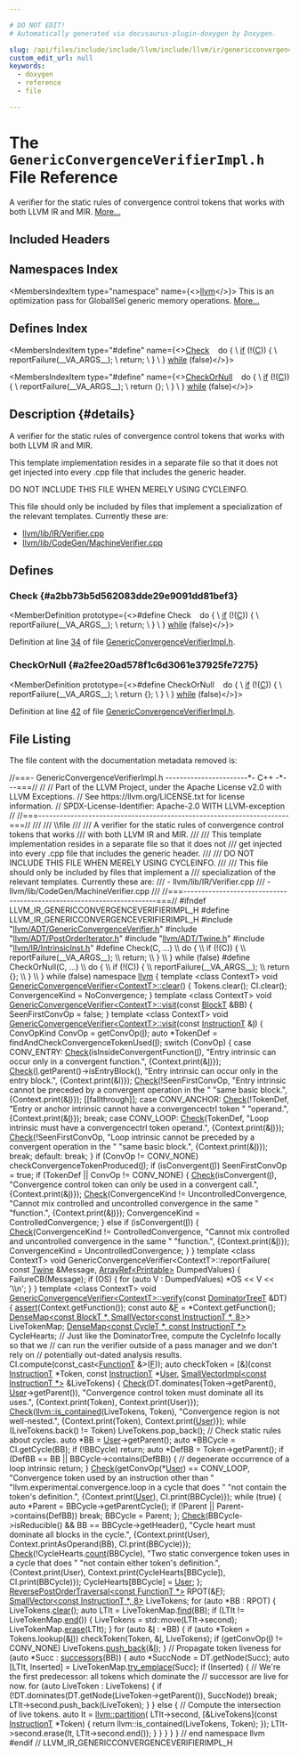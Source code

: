 ```yaml
---

# DO NOT EDIT!
# Automatically generated via docusaurus-plugin-doxygen by Doxygen.

slug: /api/files/include/include/llvm/include/llvm/ir/genericconvergenceverifierimpl-h
custom_edit_url: null
keywords:
  - doxygen
  - reference
  - file

---
```





# The `GenericConvergenceVerifierImpl.h` File Reference

<DoxygenPage pluginConfig={pluginConfig}>

A verifier for the static rules of convergence control tokens that works with both LLVM IR and MIR. <a href="#details">More...</a>

## Included Headers

<IncludesList>
<IncludesListItem
  filePath="llvm/ADT/GenericConvergenceVerifier.h"
  permalink="/docs/api/files/include/include/llvm/include/llvm/adt/genericconvergenceverifier-h"
  isLocal="true" />
<IncludesListItem
  filePath="llvm/ADT/PostOrderIterator.h"
  permalink="/docs/api/files/include/include/llvm/include/llvm/adt/postorderiterator-h"
  isLocal="true" />
<IncludesListItem
  filePath="llvm/ADT/Twine.h"
  permalink="/docs/api/files/include/include/llvm/include/llvm/adt/twine-h"
  isLocal="true" />
<IncludesListItem
  filePath="llvm/IR/IntrinsicInst.h"
  permalink="/docs/api/files/include/include/llvm/include/llvm/ir/intrinsicinst-h"
  isLocal="true" />
</IncludesList>

## Namespaces Index

<MembersIndex>

<MembersIndexItem
  type="namespace"
  name={<><a href="/docs/api/namespaces/llvm">llvm</a></>}>
This is an optimization pass for GlobalISel generic memory operations. <a href="/docs/api/namespaces/llvm/#details">More...</a>
</MembersIndexItem>

</MembersIndex>

## Defines Index

<MembersIndex>

<MembersIndexItem
  type="#define"
  name={<><a href="#a2bb73b5d562083dde29e9091dd81bef3">Check</a>&nbsp;&nbsp;&nbsp;  do &#123;                                                                         \\
    <a href="/docs/api/files/lib/lib/passes/passbuilderbindings-cpp/#acdfbcf188e2d4a80837e89de2ccdffab">if</a> (!(<a href="/docs/api/files/lib/lib/ir/builtingcs-cpp/#a1960c14773241d6a238d2db593abe552">C</a>)) &#123;                                                                \\
      reportFailure(&#95;&#95;VA&#95;ARGS&#95;&#95;);                                              \\
      return;                                                                  \\
    &#125;                                                                          \\
  &#125; <a href="/docs/api/files/lib/lib/target/lib/target/nvptx/nvvmreflect-cpp/#a503c0214540e80733c0a0c53c067e6ee">while</a> (false)</>}>
</MembersIndexItem>

<MembersIndexItem
  type="#define"
  name={<><a href="#a2fee20ad578f1c6d3061e37925fe7275">CheckOrNull</a>&nbsp;&nbsp;&nbsp;  do &#123;                                                                         \\
    <a href="/docs/api/files/lib/lib/passes/passbuilderbindings-cpp/#acdfbcf188e2d4a80837e89de2ccdffab">if</a> (!(<a href="/docs/api/files/lib/lib/ir/builtingcs-cpp/#a1960c14773241d6a238d2db593abe552">C</a>)) &#123;                                                                \\
      reportFailure(&#95;&#95;VA&#95;ARGS&#95;&#95;);                                              \\
      return &#123;&#125;;                                                               \\
    &#125;                                                                          \\
  &#125; <a href="/docs/api/files/lib/lib/target/lib/target/nvptx/nvvmreflect-cpp/#a503c0214540e80733c0a0c53c067e6ee">while</a> (false)</>}>
</MembersIndexItem>

</MembersIndex>

## Description {#details}

A verifier for the static rules of convergence control tokens that works with both LLVM IR and MIR.

This template implementation resides in a separate file so that it does not get injected into every .cpp file that includes the generic header.

DO NOT INCLUDE THIS FILE WHEN MERELY USING CYCLEINFO.

This file should only be included by files that implement a specialization of the relevant templates. Currently these are:
<ul>
<li><a href="/docs/api/files/lib/lib/ir/verifier-cpp">llvm/lib/IR/Verifier.cpp</a></li>
<li><a href="/docs/api/files/lib/lib/codegen/machineverifier-cpp">llvm/lib/CodeGen/MachineVerifier.cpp</a></li>
</ul>

<SectionDefinition>

## Defines

### Check {#a2bb73b5d562083dde29e9091dd81bef3}

<MemberDefinition
  prototype={<>#define Check&nbsp;&nbsp;&nbsp;  do &#123;                                                                         \\
    <a href="/docs/api/files/lib/lib/passes/passbuilderbindings-cpp/#acdfbcf188e2d4a80837e89de2ccdffab">if</a> (!(<a href="/docs/api/files/lib/lib/ir/builtingcs-cpp/#a1960c14773241d6a238d2db593abe552">C</a>)) &#123;                                                                \\
      reportFailure(&#95;&#95;VA&#95;ARGS&#95;&#95;);                                              \\
      return;                                                                  \\
    &#125;                                                                          \\
  &#125; <a href="/docs/api/files/lib/lib/target/lib/target/nvptx/nvvmreflect-cpp/#a503c0214540e80733c0a0c53c067e6ee">while</a> (false)</>}>

Definition at line <a href="#l00034">34</a> of file <a href="/docs/api/files/include/include/llvm/include/llvm/ir/genericconvergenceverifierimpl-h">GenericConvergenceVerifierImpl.h</a>.
</MemberDefinition>

### CheckOrNull {#a2fee20ad578f1c6d3061e37925fe7275}

<MemberDefinition
  prototype={<>#define CheckOrNull&nbsp;&nbsp;&nbsp;  do &#123;                                                                         \\
    <a href="/docs/api/files/lib/lib/passes/passbuilderbindings-cpp/#acdfbcf188e2d4a80837e89de2ccdffab">if</a> (!(<a href="/docs/api/files/lib/lib/ir/builtingcs-cpp/#a1960c14773241d6a238d2db593abe552">C</a>)) &#123;                                                                \\
      reportFailure(&#95;&#95;VA&#95;ARGS&#95;&#95;);                                              \\
      return &#123;&#125;;                                                               \\
    &#125;                                                                          \\
  &#125; <a href="/docs/api/files/lib/lib/target/lib/target/nvptx/nvvmreflect-cpp/#a503c0214540e80733c0a0c53c067e6ee">while</a> (false)</>}>

Definition at line <a href="#l00042">42</a> of file <a href="/docs/api/files/include/include/llvm/include/llvm/ir/genericconvergenceverifierimpl-h">GenericConvergenceVerifierImpl.h</a>.
</MemberDefinition>

</SectionDefinition>

## File Listing

The file content with the documentation metadata removed is:

<ProgramListing>

<Link id="l00001" /><CodeLine lineNumber="1"><span class="doxyHighlightComment">//===- GenericConvergenceVerifierImpl.h -----------------------&#42;- C++ -&#42;---===//</span></CodeLine>
<Link id="l00002" /><CodeLine lineNumber="2"><span class="doxyHighlightComment">//</span></CodeLine>
<Link id="l00003" /><CodeLine lineNumber="3"><span class="doxyHighlightComment">// Part of the LLVM Project, under the Apache License v2.0 with LLVM Exceptions.</span></CodeLine>
<Link id="l00004" /><CodeLine lineNumber="4"><span class="doxyHighlightComment">// See https://llvm.org/LICENSE.txt for license information.</span></CodeLine>
<Link id="l00005" /><CodeLine lineNumber="5"><span class="doxyHighlightComment">// SPDX-License-Identifier: Apache-2.0 WITH LLVM-exception</span></CodeLine>
<Link id="l00006" /><CodeLine lineNumber="6"><span class="doxyHighlightComment">//</span></CodeLine>
<Link id="l00007" /><CodeLine lineNumber="7"><span class="doxyHighlightComment">//===----------------------------------------------------------------------===//</span></CodeLine>
<Link id="l00008" /><CodeLine lineNumber="8"><span class="doxyHighlightComment">///</span></CodeLine>
<Link id="l00009" /><CodeLine lineNumber="9"><span class="doxyHighlightComment">/// \\file</span></CodeLine>
<Link id="l00010" /><CodeLine lineNumber="10"><span class="doxyHighlightComment">///</span></CodeLine>
<Link id="l00011" /><CodeLine lineNumber="11"><span class="doxyHighlightComment">/// A verifier for the static rules of convergence control tokens that works</span></CodeLine>
<Link id="l00012" /><CodeLine lineNumber="12"><span class="doxyHighlightComment">/// with both LLVM IR and MIR.</span></CodeLine>
<Link id="l00013" /><CodeLine lineNumber="13"><span class="doxyHighlightComment">///</span></CodeLine>
<Link id="l00014" /><CodeLine lineNumber="14"><span class="doxyHighlightComment">/// This template implementation resides in a separate file so that it does not</span></CodeLine>
<Link id="l00015" /><CodeLine lineNumber="15"><span class="doxyHighlightComment">/// get injected into every .cpp file that includes the generic header.</span></CodeLine>
<Link id="l00016" /><CodeLine lineNumber="16"><span class="doxyHighlightComment">///</span></CodeLine>
<Link id="l00017" /><CodeLine lineNumber="17"><span class="doxyHighlightComment">/// DO NOT INCLUDE THIS FILE WHEN MERELY USING CYCLEINFO.</span></CodeLine>
<Link id="l00018" /><CodeLine lineNumber="18"><span class="doxyHighlightComment">///</span></CodeLine>
<Link id="l00019" /><CodeLine lineNumber="19"><span class="doxyHighlightComment">/// This file should only be included by files that implement a</span></CodeLine>
<Link id="l00020" /><CodeLine lineNumber="20"><span class="doxyHighlightComment">/// specialization of the relevant templates. Currently these are:</span></CodeLine>
<Link id="l00021" /><CodeLine lineNumber="21"><span class="doxyHighlightComment">/// - llvm/lib/IR/Verifier.cpp</span></CodeLine>
<Link id="l00022" /><CodeLine lineNumber="22"><span class="doxyHighlightComment">/// - llvm/lib/CodeGen/MachineVerifier.cpp</span></CodeLine>
<Link id="l00023" /><CodeLine lineNumber="23"><span class="doxyHighlightComment">///</span></CodeLine>
<Link id="l00024" /><CodeLine lineNumber="24"><span class="doxyHighlightComment">//===----------------------------------------------------------------------===//</span></CodeLine>
<Link id="l00025" /><CodeLine lineNumber="25"></CodeLine>
<Link id="l00026" /><CodeLine lineNumber="26"><span class="doxyHighlightPreprocessor">#ifndef LLVM&#95;IR&#95;GENERICCONVERGENCEVERIFIERIMPL&#95;H</span></CodeLine>
<Link id="l00027" /><CodeLine lineNumber="27"><span class="doxyHighlightPreprocessor">#define LLVM&#95;IR&#95;GENERICCONVERGENCEVERIFIERIMPL&#95;H</span></CodeLine>
<Link id="l00028" /><CodeLine lineNumber="28"></CodeLine>
<Link id="l00029" /><CodeLine lineNumber="29"><span class="doxyHighlightPreprocessor">#include &quot;<a href="/docs/api/files/include/include/llvm/include/llvm/adt/genericconvergenceverifier-h">llvm/ADT/GenericConvergenceVerifier.h</a>&quot;</span></CodeLine>
<Link id="l00030" /><CodeLine lineNumber="30"><span class="doxyHighlightPreprocessor">#include &quot;<a href="/docs/api/files/include/include/llvm/include/llvm/adt/postorderiterator-h">llvm/ADT/PostOrderIterator.h</a>&quot;</span></CodeLine>
<Link id="l00031" /><CodeLine lineNumber="31"><span class="doxyHighlightPreprocessor">#include &quot;<a href="/docs/api/files/include/include/llvm/include/llvm/adt/twine-h">llvm/ADT/Twine.h</a>&quot;</span></CodeLine>
<Link id="l00032" /><CodeLine lineNumber="32"><span class="doxyHighlightPreprocessor">#include &quot;<a href="/docs/api/files/include/include/llvm/include/llvm/ir/intrinsicinst-h">llvm/IR/IntrinsicInst.h</a>&quot;</span></CodeLine>
<Link id="l00033" /><CodeLine lineNumber="33"></CodeLine>
<Link id="l00034" /><CodeLine lineNumber="34" lineLink="#a2bb73b5d562083dde29e9091dd81bef3"><span class="doxyHighlightPreprocessor">#define Check(C, ...)                                                          \\</span></CodeLine>
<Link id="l00035" /><CodeLine lineNumber="35"><span class="doxyHighlightPreprocessor">  do &#123;                                                                         \\</span></CodeLine>
<Link id="l00036" /><CodeLine lineNumber="36"><span class="doxyHighlightPreprocessor">    if (!(C)) &#123;                                                                \\</span></CodeLine>
<Link id="l00037" /><CodeLine lineNumber="37"><span class="doxyHighlightPreprocessor">      reportFailure(&#95;&#95;VA&#95;ARGS&#95;&#95;);                                              \\</span></CodeLine>
<Link id="l00038" /><CodeLine lineNumber="38"><span class="doxyHighlightPreprocessor">      return;                                                                  \\</span></CodeLine>
<Link id="l00039" /><CodeLine lineNumber="39"><span class="doxyHighlightPreprocessor">    &#125;                                                                          \\</span></CodeLine>
<Link id="l00040" /><CodeLine lineNumber="40"><span class="doxyHighlightPreprocessor">  &#125; while (false)</span></CodeLine>
<Link id="l00041" /><CodeLine lineNumber="41"></CodeLine>
<Link id="l00042" /><CodeLine lineNumber="42" lineLink="#a2fee20ad578f1c6d3061e37925fe7275"><span class="doxyHighlightPreprocessor">#define CheckOrNull(C, ...)                                                    \\</span></CodeLine>
<Link id="l00043" /><CodeLine lineNumber="43"><span class="doxyHighlightPreprocessor">  do &#123;                                                                         \\</span></CodeLine>
<Link id="l00044" /><CodeLine lineNumber="44"><span class="doxyHighlightPreprocessor">    if (!(C)) &#123;                                                                \\</span></CodeLine>
<Link id="l00045" /><CodeLine lineNumber="45"><span class="doxyHighlightPreprocessor">      reportFailure(&#95;&#95;VA&#95;ARGS&#95;&#95;);                                              \\</span></CodeLine>
<Link id="l00046" /><CodeLine lineNumber="46"><span class="doxyHighlightPreprocessor">      return &#123;&#125;;                                                               \\</span></CodeLine>
<Link id="l00047" /><CodeLine lineNumber="47"><span class="doxyHighlightPreprocessor">    &#125;                                                                          \\</span></CodeLine>
<Link id="l00048" /><CodeLine lineNumber="48"><span class="doxyHighlightPreprocessor">  &#125; while (false)</span></CodeLine>
<Link id="l00049" /><CodeLine lineNumber="49"></CodeLine>
<Link id="l00050" /><CodeLine lineNumber="50"><span class="doxyHighlightKeyword">namespace </span><span class="doxyHighlight"><a href="/docs/api/namespaces/llvm">llvm</a> &#123;</span></CodeLine>
<Link id="l00051" /><CodeLine lineNumber="51" lineLink="/docs/api/classes/llvm/genericconvergenceverifier/#ae9f8e59fb3ae365c4c016660a893dbc4"><span class="doxyHighlightKeyword">template</span><span class="doxyHighlight"> &lt;</span><span class="doxyHighlightKeyword">class</span><span class="doxyHighlight"> ContextT&gt; </span><span class="doxyHighlightKeywordType">void</span><span class="doxyHighlight"> <a href="/docs/api/classes/llvm/genericconvergenceverifier/#ae9f8e59fb3ae365c4c016660a893dbc4">GenericConvergenceVerifier&lt;ContextT&gt;::clear</a>() &#123;</span></CodeLine>
<Link id="l00052" /><CodeLine lineNumber="52"><span class="doxyHighlight">  Tokens.clear();</span></CodeLine>
<Link id="l00053" /><CodeLine lineNumber="53"><span class="doxyHighlight">  CI.clear();</span></CodeLine>
<Link id="l00054" /><CodeLine lineNumber="54"><span class="doxyHighlight">  ConvergenceKind = NoConvergence;</span></CodeLine>
<Link id="l00055" /><CodeLine lineNumber="55"><span class="doxyHighlight">&#125;</span></CodeLine>
<Link id="l00056" /><CodeLine lineNumber="56"></CodeLine>
<Link id="l00057" /><CodeLine lineNumber="57"><span class="doxyHighlightKeyword">template</span><span class="doxyHighlight"> &lt;</span><span class="doxyHighlightKeyword">class</span><span class="doxyHighlight"> ContextT&gt;</span></CodeLine>
<Link id="l00058" /><CodeLine lineNumber="58" lineLink="/docs/api/classes/llvm/genericconvergenceverifier/#ac0b5a1f3e83cf95798dc939ba51d4fe4"><span class="doxyHighlightKeywordType">void</span><span class="doxyHighlight"> <a href="/docs/api/classes/llvm/genericconvergenceverifier/#ac0b5a1f3e83cf95798dc939ba51d4fe4">GenericConvergenceVerifier&lt;ContextT&gt;::visit</a>(</span><span class="doxyHighlightKeyword">const</span><span class="doxyHighlight"> <a href="/docs/api/classes/llvm/genericconvergenceverifier/#a40c82b0838b9735f74113deb97536f44">BlockT</a> &amp;BB) &#123;</span></CodeLine>
<Link id="l00059" /><CodeLine lineNumber="59"><span class="doxyHighlight">  SeenFirstConvOp = </span><span class="doxyHighlightKeyword">false</span><span class="doxyHighlight">;</span></CodeLine>
<Link id="l00060" /><CodeLine lineNumber="60"><span class="doxyHighlight">&#125;</span></CodeLine>
<Link id="l00061" /><CodeLine lineNumber="61"></CodeLine>
<Link id="l00062" /><CodeLine lineNumber="62"><span class="doxyHighlightKeyword">template</span><span class="doxyHighlight"> &lt;</span><span class="doxyHighlightKeyword">class</span><span class="doxyHighlight"> ContextT&gt;</span></CodeLine>
<Link id="l00063" /><CodeLine lineNumber="63" lineLink="/docs/api/classes/llvm/genericconvergenceverifier/#ac7c809ed5719c60771ad3a8b6531eb70"><span class="doxyHighlightKeywordType">void</span><span class="doxyHighlight"> <a href="/docs/api/classes/llvm/genericconvergenceverifier/#ac0b5a1f3e83cf95798dc939ba51d4fe4">GenericConvergenceVerifier&lt;ContextT&gt;::visit</a>(</span><span class="doxyHighlightKeyword">const</span><span class="doxyHighlight"> <a href="/docs/api/classes/llvm/genericconvergenceverifier/#a0ea0ad7fef4739e0c788e5122c5e1448">InstructionT</a> &amp;<a href="/docs/api/files/lib/lib/support/md5-cpp/#ac0eafdc9ee161b71e7af98af736952fd">I</a>) &#123;</span></CodeLine>
<Link id="l00064" /><CodeLine lineNumber="64"><span class="doxyHighlight">  ConvOpKind ConvOp = getConvOp(<a href="/docs/api/files/lib/lib/support/md5-cpp/#ac0eafdc9ee161b71e7af98af736952fd">I</a>);</span></CodeLine>
<Link id="l00065" /><CodeLine lineNumber="65"></CodeLine>
<Link id="l00066" /><CodeLine lineNumber="66"><span class="doxyHighlight">  </span><span class="doxyHighlightKeyword">auto</span><span class="doxyHighlight"> &#42;TokenDef = findAndCheckConvergenceTokenUsed(<a href="/docs/api/files/lib/lib/support/md5-cpp/#ac0eafdc9ee161b71e7af98af736952fd">I</a>);</span></CodeLine>
<Link id="l00067" /><CodeLine lineNumber="67"><span class="doxyHighlight">  </span><span class="doxyHighlightKeywordFlow">switch</span><span class="doxyHighlight"> (ConvOp) &#123;</span></CodeLine>
<Link id="l00068" /><CodeLine lineNumber="68"><span class="doxyHighlight">  </span><span class="doxyHighlightKeywordFlow">case</span><span class="doxyHighlight"> CONV&#95;ENTRY:</span></CodeLine>
<Link id="l00069" /><CodeLine lineNumber="69"><span class="doxyHighlight">    <a href="/docs/api/namespaces/llvm/check">Check</a>(isInsideConvergentFunction(<a href="/docs/api/files/lib/lib/support/md5-cpp/#ac0eafdc9ee161b71e7af98af736952fd">I</a>),</span></CodeLine>
<Link id="l00070" /><CodeLine lineNumber="70"><span class="doxyHighlight">          </span><span class="doxyHighlightStringLiteral">&quot;Entry intrinsic can occur only in a convergent function.&quot;</span><span class="doxyHighlight">,</span></CodeLine>
<Link id="l00071" /><CodeLine lineNumber="71"><span class="doxyHighlight">          &#123;Context.print(&amp;<a href="/docs/api/files/lib/lib/support/md5-cpp/#ac0eafdc9ee161b71e7af98af736952fd">I</a>)&#125;);</span></CodeLine>
<Link id="l00072" /><CodeLine lineNumber="72"><span class="doxyHighlight">    <a href="/docs/api/namespaces/llvm/check">Check</a>(<a href="/docs/api/files/lib/lib/support/md5-cpp/#ac0eafdc9ee161b71e7af98af736952fd">I</a>.getParent()-&gt;isEntryBlock(),</span></CodeLine>
<Link id="l00073" /><CodeLine lineNumber="73"><span class="doxyHighlight">          </span><span class="doxyHighlightStringLiteral">&quot;Entry intrinsic can occur only in the entry block.&quot;</span><span class="doxyHighlight">,</span></CodeLine>
<Link id="l00074" /><CodeLine lineNumber="74"><span class="doxyHighlight">          &#123;Context.print(&amp;I)&#125;);</span></CodeLine>
<Link id="l00075" /><CodeLine lineNumber="75"><span class="doxyHighlight">    <a href="/docs/api/namespaces/llvm/check">Check</a>(!SeenFirstConvOp,</span></CodeLine>
<Link id="l00076" /><CodeLine lineNumber="76"><span class="doxyHighlight">          </span><span class="doxyHighlightStringLiteral">&quot;Entry intrinsic cannot be preceded by a convergent operation in the &quot;</span></CodeLine>
<Link id="l00077" /><CodeLine lineNumber="77"><span class="doxyHighlight">          </span><span class="doxyHighlightStringLiteral">&quot;same basic block.&quot;</span><span class="doxyHighlight">,</span></CodeLine>
<Link id="l00078" /><CodeLine lineNumber="78"><span class="doxyHighlight">          &#123;Context.print(&amp;<a href="/docs/api/files/lib/lib/support/md5-cpp/#ac0eafdc9ee161b71e7af98af736952fd">I</a>)&#125;);</span></CodeLine>
<Link id="l00079" /><CodeLine lineNumber="79"><span class="doxyHighlight">    &#91;&#91;fallthrough&#93;&#93;;</span></CodeLine>
<Link id="l00080" /><CodeLine lineNumber="80"><span class="doxyHighlight">  </span><span class="doxyHighlightKeywordFlow">case</span><span class="doxyHighlight"> CONV&#95;ANCHOR:</span></CodeLine>
<Link id="l00081" /><CodeLine lineNumber="81"><span class="doxyHighlight">    <a href="/docs/api/namespaces/llvm/check">Check</a>(!TokenDef,</span></CodeLine>
<Link id="l00082" /><CodeLine lineNumber="82"><span class="doxyHighlight">          </span><span class="doxyHighlightStringLiteral">&quot;Entry or anchor intrinsic cannot have a convergencectrl token &quot;</span></CodeLine>
<Link id="l00083" /><CodeLine lineNumber="83"><span class="doxyHighlight">          </span><span class="doxyHighlightStringLiteral">&quot;operand.&quot;</span><span class="doxyHighlight">,</span></CodeLine>
<Link id="l00084" /><CodeLine lineNumber="84"><span class="doxyHighlight">          &#123;Context.print(&amp;<a href="/docs/api/files/lib/lib/support/md5-cpp/#ac0eafdc9ee161b71e7af98af736952fd">I</a>)&#125;);</span></CodeLine>
<Link id="l00085" /><CodeLine lineNumber="85"><span class="doxyHighlight">    </span><span class="doxyHighlightKeywordFlow">break</span><span class="doxyHighlight">;</span></CodeLine>
<Link id="l00086" /><CodeLine lineNumber="86"><span class="doxyHighlight">  </span><span class="doxyHighlightKeywordFlow">case</span><span class="doxyHighlight"> CONV&#95;LOOP:</span></CodeLine>
<Link id="l00087" /><CodeLine lineNumber="87"><span class="doxyHighlight">    <a href="/docs/api/namespaces/llvm/check">Check</a>(TokenDef, </span><span class="doxyHighlightStringLiteral">&quot;Loop intrinsic must have a convergencectrl token operand.&quot;</span><span class="doxyHighlight">,</span></CodeLine>
<Link id="l00088" /><CodeLine lineNumber="88"><span class="doxyHighlight">          &#123;Context.print(&amp;<a href="/docs/api/files/lib/lib/support/md5-cpp/#ac0eafdc9ee161b71e7af98af736952fd">I</a>)&#125;);</span></CodeLine>
<Link id="l00089" /><CodeLine lineNumber="89"><span class="doxyHighlight">    <a href="/docs/api/namespaces/llvm/check">Check</a>(!SeenFirstConvOp,</span></CodeLine>
<Link id="l00090" /><CodeLine lineNumber="90"><span class="doxyHighlight">          </span><span class="doxyHighlightStringLiteral">&quot;Loop intrinsic cannot be preceded by a convergent operation in the &quot;</span></CodeLine>
<Link id="l00091" /><CodeLine lineNumber="91"><span class="doxyHighlight">          </span><span class="doxyHighlightStringLiteral">&quot;same basic block.&quot;</span><span class="doxyHighlight">,</span></CodeLine>
<Link id="l00092" /><CodeLine lineNumber="92"><span class="doxyHighlight">          &#123;Context.print(&amp;<a href="/docs/api/files/lib/lib/support/md5-cpp/#ac0eafdc9ee161b71e7af98af736952fd">I</a>)&#125;);</span></CodeLine>
<Link id="l00093" /><CodeLine lineNumber="93"><span class="doxyHighlight">    </span><span class="doxyHighlightKeywordFlow">break</span><span class="doxyHighlight">;</span></CodeLine>
<Link id="l00094" /><CodeLine lineNumber="94"><span class="doxyHighlight">  </span><span class="doxyHighlightKeywordFlow">default</span><span class="doxyHighlight">:</span></CodeLine>
<Link id="l00095" /><CodeLine lineNumber="95"><span class="doxyHighlight">    </span><span class="doxyHighlightKeywordFlow">break</span><span class="doxyHighlight">;</span></CodeLine>
<Link id="l00096" /><CodeLine lineNumber="96"><span class="doxyHighlight">  &#125;</span></CodeLine>
<Link id="l00097" /><CodeLine lineNumber="97"></CodeLine>
<Link id="l00098" /><CodeLine lineNumber="98"><span class="doxyHighlight">  </span><span class="doxyHighlightKeywordFlow">if</span><span class="doxyHighlight"> (ConvOp != CONV&#95;NONE)</span></CodeLine>
<Link id="l00099" /><CodeLine lineNumber="99"><span class="doxyHighlight">    checkConvergenceTokenProduced(<a href="/docs/api/files/lib/lib/support/md5-cpp/#ac0eafdc9ee161b71e7af98af736952fd">I</a>);</span></CodeLine>
<Link id="l00100" /><CodeLine lineNumber="100"></CodeLine>
<Link id="l00101" /><CodeLine lineNumber="101"><span class="doxyHighlight">  </span><span class="doxyHighlightKeywordFlow">if</span><span class="doxyHighlight"> (isConvergent(<a href="/docs/api/files/lib/lib/support/md5-cpp/#ac0eafdc9ee161b71e7af98af736952fd">I</a>))</span></CodeLine>
<Link id="l00102" /><CodeLine lineNumber="102"><span class="doxyHighlight">    SeenFirstConvOp = </span><span class="doxyHighlightKeyword">true</span><span class="doxyHighlight">;</span></CodeLine>
<Link id="l00103" /><CodeLine lineNumber="103"></CodeLine>
<Link id="l00104" /><CodeLine lineNumber="104"><span class="doxyHighlight">  </span><span class="doxyHighlightKeywordFlow">if</span><span class="doxyHighlight"> (TokenDef || ConvOp != CONV&#95;NONE) &#123;</span></CodeLine>
<Link id="l00105" /><CodeLine lineNumber="105"><span class="doxyHighlight">    <a href="/docs/api/namespaces/llvm/check">Check</a>(isConvergent(<a href="/docs/api/files/lib/lib/support/md5-cpp/#ac0eafdc9ee161b71e7af98af736952fd">I</a>),</span></CodeLine>
<Link id="l00106" /><CodeLine lineNumber="106"><span class="doxyHighlight">          </span><span class="doxyHighlightStringLiteral">&quot;Convergence control token can only be used in a convergent call.&quot;</span><span class="doxyHighlight">,</span></CodeLine>
<Link id="l00107" /><CodeLine lineNumber="107"><span class="doxyHighlight">          &#123;Context.print(&amp;<a href="/docs/api/files/lib/lib/support/md5-cpp/#ac0eafdc9ee161b71e7af98af736952fd">I</a>)&#125;);</span></CodeLine>
<Link id="l00108" /><CodeLine lineNumber="108"><span class="doxyHighlight">    <a href="/docs/api/namespaces/llvm/check">Check</a>(ConvergenceKind != UncontrolledConvergence,</span></CodeLine>
<Link id="l00109" /><CodeLine lineNumber="109"><span class="doxyHighlight">          </span><span class="doxyHighlightStringLiteral">&quot;Cannot mix controlled and uncontrolled convergence in the same &quot;</span></CodeLine>
<Link id="l00110" /><CodeLine lineNumber="110"><span class="doxyHighlight">          </span><span class="doxyHighlightStringLiteral">&quot;function.&quot;</span><span class="doxyHighlight">,</span></CodeLine>
<Link id="l00111" /><CodeLine lineNumber="111"><span class="doxyHighlight">          &#123;Context.print(&amp;<a href="/docs/api/files/lib/lib/support/md5-cpp/#ac0eafdc9ee161b71e7af98af736952fd">I</a>)&#125;);</span></CodeLine>
<Link id="l00112" /><CodeLine lineNumber="112"><span class="doxyHighlight">    ConvergenceKind = ControlledConvergence;</span></CodeLine>
<Link id="l00113" /><CodeLine lineNumber="113"><span class="doxyHighlight">  &#125; </span><span class="doxyHighlightKeywordFlow">else</span><span class="doxyHighlight"> </span><span class="doxyHighlightKeywordFlow">if</span><span class="doxyHighlight"> (isConvergent(<a href="/docs/api/files/lib/lib/support/md5-cpp/#ac0eafdc9ee161b71e7af98af736952fd">I</a>)) &#123;</span></CodeLine>
<Link id="l00114" /><CodeLine lineNumber="114"><span class="doxyHighlight">    <a href="/docs/api/namespaces/llvm/check">Check</a>(ConvergenceKind != ControlledConvergence,</span></CodeLine>
<Link id="l00115" /><CodeLine lineNumber="115"><span class="doxyHighlight">          </span><span class="doxyHighlightStringLiteral">&quot;Cannot mix controlled and uncontrolled convergence in the same &quot;</span></CodeLine>
<Link id="l00116" /><CodeLine lineNumber="116"><span class="doxyHighlight">          </span><span class="doxyHighlightStringLiteral">&quot;function.&quot;</span><span class="doxyHighlight">,</span></CodeLine>
<Link id="l00117" /><CodeLine lineNumber="117"><span class="doxyHighlight">          &#123;Context.print(&amp;<a href="/docs/api/files/lib/lib/support/md5-cpp/#ac0eafdc9ee161b71e7af98af736952fd">I</a>)&#125;);</span></CodeLine>
<Link id="l00118" /><CodeLine lineNumber="118"><span class="doxyHighlight">    ConvergenceKind = UncontrolledConvergence;</span></CodeLine>
<Link id="l00119" /><CodeLine lineNumber="119"><span class="doxyHighlight">  &#125;</span></CodeLine>
<Link id="l00120" /><CodeLine lineNumber="120"><span class="doxyHighlight">&#125;</span></CodeLine>
<Link id="l00121" /><CodeLine lineNumber="121"></CodeLine>
<Link id="l00122" /><CodeLine lineNumber="122"><span class="doxyHighlightKeyword">template</span><span class="doxyHighlight"> &lt;</span><span class="doxyHighlightKeyword">class</span><span class="doxyHighlight"> ContextT&gt;</span></CodeLine>
<Link id="l00123" /><CodeLine lineNumber="123"><span class="doxyHighlightKeywordType">void</span><span class="doxyHighlight"> GenericConvergenceVerifier&lt;ContextT&gt;::reportFailure(</span></CodeLine>
<Link id="l00124" /><CodeLine lineNumber="124"><span class="doxyHighlight">    </span><span class="doxyHighlightKeyword">const</span><span class="doxyHighlight"> <a href="/docs/api/classes/llvm/twine">Twine</a> &amp;Message, <a href="/docs/api/classes/llvm/arrayref">ArrayRef&lt;Printable&gt;</a> DumpedValues) &#123;</span></CodeLine>
<Link id="l00125" /><CodeLine lineNumber="125"><span class="doxyHighlight">  FailureCB(Message);</span></CodeLine>
<Link id="l00126" /><CodeLine lineNumber="126"><span class="doxyHighlight">  </span><span class="doxyHighlightKeywordFlow">if</span><span class="doxyHighlight"> (OS) &#123;</span></CodeLine>
<Link id="l00127" /><CodeLine lineNumber="127"><span class="doxyHighlight">    </span><span class="doxyHighlightKeywordFlow">for</span><span class="doxyHighlight"> (</span><span class="doxyHighlightKeyword">auto</span><span class="doxyHighlight"> V : DumpedValues)</span></CodeLine>
<Link id="l00128" /><CodeLine lineNumber="128"><span class="doxyHighlight">      &#42;OS &lt;&lt; V &lt;&lt; </span><span class="doxyHighlightCharLiteral">&#39;\\n&#39;</span><span class="doxyHighlight">;</span></CodeLine>
<Link id="l00129" /><CodeLine lineNumber="129"><span class="doxyHighlight">  &#125;</span></CodeLine>
<Link id="l00130" /><CodeLine lineNumber="130"><span class="doxyHighlight">&#125;</span></CodeLine>
<Link id="l00131" /><CodeLine lineNumber="131"></CodeLine>
<Link id="l00132" /><CodeLine lineNumber="132"><span class="doxyHighlightKeyword">template</span><span class="doxyHighlight"> &lt;</span><span class="doxyHighlightKeyword">class</span><span class="doxyHighlight"> ContextT&gt;</span></CodeLine>
<Link id="l00133" /><CodeLine lineNumber="133" lineLink="/docs/api/classes/llvm/genericconvergenceverifier/#aa4780afea204d004b4ce95dd76dbca7f"><span class="doxyHighlightKeywordType">void</span><span class="doxyHighlight"> <a href="/docs/api/classes/llvm/genericconvergenceverifier/#aa4780afea204d004b4ce95dd76dbca7f">GenericConvergenceVerifier&lt;ContextT&gt;::verify</a>(</span><span class="doxyHighlightKeyword">const</span><span class="doxyHighlight"> <a href="/docs/api/classes/llvm/genericconvergenceverifier/#a100024edbe43ce10b4d5897406e8be92">DominatorTreeT</a> &amp;DT) &#123;</span></CodeLine>
<Link id="l00134" /><CodeLine lineNumber="134"><span class="doxyHighlight">  <a href="/docs/api/files/lib/lib/target/lib/target/amdgpu/silowercontrolflow-cpp/#a4868c5d81c5ccc98c47aeab6244346a0">assert</a>(Context.getFunction());</span></CodeLine>
<Link id="l00135" /><CodeLine lineNumber="135"><span class="doxyHighlight">  </span><span class="doxyHighlightKeyword">const</span><span class="doxyHighlight"> </span><span class="doxyHighlightKeyword">auto</span><span class="doxyHighlight"> &amp;<a href="/docs/api/files/lib/lib/support/md5-cpp/#a96d73bbd7af15cb1fc38c3f4a3bd82e9">F</a> = &#42;Context.getFunction();</span></CodeLine>
<Link id="l00136" /><CodeLine lineNumber="136"></CodeLine>
<Link id="l00137" /><CodeLine lineNumber="137"><span class="doxyHighlight">  <a href="/docs/api/classes/llvm/densemap">DenseMap&lt;const BlockT &#42;, SmallVector&lt;const InstructionT &#42;, 8&gt;</a>&gt; LiveTokenMap;</span></CodeLine>
<Link id="l00138" /><CodeLine lineNumber="138"><span class="doxyHighlight">  <a href="/docs/api/classes/llvm/densemap">DenseMap&lt;const CycleT &#42;, const InstructionT &#42;&gt;</a> CycleHearts;</span></CodeLine>
<Link id="l00139" /><CodeLine lineNumber="139"></CodeLine>
<Link id="l00140" /><CodeLine lineNumber="140"><span class="doxyHighlight">  </span><span class="doxyHighlightComment">// Just like the DominatorTree, compute the CycleInfo locally so that we</span></CodeLine>
<Link id="l00141" /><CodeLine lineNumber="141"><span class="doxyHighlight">  </span><span class="doxyHighlightComment">// can run the verifier outside of a pass manager and we don&#39;t rely on</span></CodeLine>
<Link id="l00142" /><CodeLine lineNumber="142"><span class="doxyHighlight">  </span><span class="doxyHighlightComment">// potentially out-dated analysis results.</span></CodeLine>
<Link id="l00143" /><CodeLine lineNumber="143"><span class="doxyHighlight">  CI.compute(</span><span class="doxyHighlightKeyword">const&#95;cast&lt;</span><span class="doxyHighlight"><a href="/docs/api/classes/llvm/genericconvergenceverifier/#a934c31f0eea274fcc8f52665b90ab592">FunctionT</a> &amp;</span><span class="doxyHighlightKeyword">&gt;</span><span class="doxyHighlight">(<a href="/docs/api/files/lib/lib/support/md5-cpp/#a96d73bbd7af15cb1fc38c3f4a3bd82e9">F</a>));</span></CodeLine>
<Link id="l00144" /><CodeLine lineNumber="144"></CodeLine>
<Link id="l00145" /><CodeLine lineNumber="145"><span class="doxyHighlight">  </span><span class="doxyHighlightKeyword">auto</span><span class="doxyHighlight"> checkToken = &#91;&amp;&#93;(</span><span class="doxyHighlightKeyword">const</span><span class="doxyHighlight"> <a href="/docs/api/classes/llvm/genericconvergenceverifier/#a0ea0ad7fef4739e0c788e5122c5e1448">InstructionT</a> &#42;Token, </span><span class="doxyHighlightKeyword">const</span><span class="doxyHighlight"> <a href="/docs/api/classes/llvm/genericconvergenceverifier/#a0ea0ad7fef4739e0c788e5122c5e1448">InstructionT</a> &#42;<a href="/docs/api/classes/llvm/user">User</a>,</span></CodeLine>
<Link id="l00146" /><CodeLine lineNumber="146"><span class="doxyHighlight">                        <a href="/docs/api/classes/llvm/smallvectorimpl">SmallVectorImpl&lt;const InstructionT &#42;&gt;</a> &amp;LiveTokens) &#123;</span></CodeLine>
<Link id="l00147" /><CodeLine lineNumber="147"><span class="doxyHighlight">    <a href="/docs/api/namespaces/llvm/check">Check</a>(DT.dominates(Token-&gt;getParent(), <a href="/docs/api/classes/llvm/user">User</a>-&gt;getParent()),</span></CodeLine>
<Link id="l00148" /><CodeLine lineNumber="148"><span class="doxyHighlight">          </span><span class="doxyHighlightStringLiteral">&quot;Convergence control token must dominate all its uses.&quot;</span><span class="doxyHighlight">,</span></CodeLine>
<Link id="l00149" /><CodeLine lineNumber="149"><span class="doxyHighlight">          &#123;Context.print(Token), Context.print(User)&#125;);</span></CodeLine>
<Link id="l00150" /><CodeLine lineNumber="150"></CodeLine>
<Link id="l00151" /><CodeLine lineNumber="151"><span class="doxyHighlight">    <a href="/docs/api/namespaces/llvm/check">Check</a>(<a href="/docs/api/namespaces/llvm/#acd1cd968cb420c82d70926920fcdc7d7">llvm::is&#95;contained</a>(LiveTokens, Token),</span></CodeLine>
<Link id="l00152" /><CodeLine lineNumber="152"><span class="doxyHighlight">          </span><span class="doxyHighlightStringLiteral">&quot;Convergence region is not well-nested.&quot;</span><span class="doxyHighlight">,</span></CodeLine>
<Link id="l00153" /><CodeLine lineNumber="153"><span class="doxyHighlight">          &#123;Context.print(Token), Context.print(<a href="/docs/api/classes/llvm/user">User</a>)&#125;);</span></CodeLine>
<Link id="l00154" /><CodeLine lineNumber="154"><span class="doxyHighlight">    </span><span class="doxyHighlightKeywordFlow">while</span><span class="doxyHighlight"> (LiveTokens.back() != Token)</span></CodeLine>
<Link id="l00155" /><CodeLine lineNumber="155"><span class="doxyHighlight">      LiveTokens.pop&#95;back();</span></CodeLine>
<Link id="l00156" /><CodeLine lineNumber="156"></CodeLine>
<Link id="l00157" /><CodeLine lineNumber="157"><span class="doxyHighlight">    </span><span class="doxyHighlightComment">// Check static rules about cycles.</span></CodeLine>
<Link id="l00158" /><CodeLine lineNumber="158"><span class="doxyHighlight">    </span><span class="doxyHighlightKeyword">auto</span><span class="doxyHighlight"> &#42;BB = <a href="/docs/api/classes/llvm/user">User</a>-&gt;getParent();</span></CodeLine>
<Link id="l00159" /><CodeLine lineNumber="159"><span class="doxyHighlight">    </span><span class="doxyHighlightKeyword">auto</span><span class="doxyHighlight"> &#42;BBCycle = CI.getCycle(BB);</span></CodeLine>
<Link id="l00160" /><CodeLine lineNumber="160"><span class="doxyHighlight">    </span><span class="doxyHighlightKeywordFlow">if</span><span class="doxyHighlight"> (!BBCycle)</span></CodeLine>
<Link id="l00161" /><CodeLine lineNumber="161"><span class="doxyHighlight">      </span><span class="doxyHighlightKeywordFlow">return</span><span class="doxyHighlight">;</span></CodeLine>
<Link id="l00162" /><CodeLine lineNumber="162"></CodeLine>
<Link id="l00163" /><CodeLine lineNumber="163"><span class="doxyHighlight">    </span><span class="doxyHighlightKeyword">auto</span><span class="doxyHighlight"> &#42;DefBB = Token-&gt;getParent();</span></CodeLine>
<Link id="l00164" /><CodeLine lineNumber="164"><span class="doxyHighlight">    </span><span class="doxyHighlightKeywordFlow">if</span><span class="doxyHighlight"> (DefBB == BB || BBCycle-&gt;contains(DefBB)) &#123;</span></CodeLine>
<Link id="l00165" /><CodeLine lineNumber="165"><span class="doxyHighlight">      </span><span class="doxyHighlightComment">// degenerate occurrence of a loop intrinsic</span></CodeLine>
<Link id="l00166" /><CodeLine lineNumber="166"><span class="doxyHighlight">      </span><span class="doxyHighlightKeywordFlow">return</span><span class="doxyHighlight">;</span></CodeLine>
<Link id="l00167" /><CodeLine lineNumber="167"><span class="doxyHighlight">    &#125;</span></CodeLine>
<Link id="l00168" /><CodeLine lineNumber="168"></CodeLine>
<Link id="l00169" /><CodeLine lineNumber="169"><span class="doxyHighlight">    <a href="/docs/api/namespaces/llvm/check">Check</a>(getConvOp(&#42;<a href="/docs/api/classes/llvm/user">User</a>) == CONV&#95;LOOP,</span></CodeLine>
<Link id="l00170" /><CodeLine lineNumber="170"><span class="doxyHighlight">          </span><span class="doxyHighlightStringLiteral">&quot;Convergence token used by an instruction other than &quot;</span></CodeLine>
<Link id="l00171" /><CodeLine lineNumber="171"><span class="doxyHighlight">          </span><span class="doxyHighlightStringLiteral">&quot;llvm.experimental.convergence.loop in a cycle that does &quot;</span></CodeLine>
<Link id="l00172" /><CodeLine lineNumber="172"><span class="doxyHighlight">          </span><span class="doxyHighlightStringLiteral">&quot;not contain the token&#39;s definition.&quot;</span><span class="doxyHighlight">,</span></CodeLine>
<Link id="l00173" /><CodeLine lineNumber="173"><span class="doxyHighlight">          &#123;Context.print(<a href="/docs/api/classes/llvm/user">User</a>), CI.print(BBCycle)&#125;);</span></CodeLine>
<Link id="l00174" /><CodeLine lineNumber="174"></CodeLine>
<Link id="l00175" /><CodeLine lineNumber="175"><span class="doxyHighlight">    </span><span class="doxyHighlightKeywordFlow">while</span><span class="doxyHighlight"> (</span><span class="doxyHighlightKeyword">true</span><span class="doxyHighlight">) &#123;</span></CodeLine>
<Link id="l00176" /><CodeLine lineNumber="176"><span class="doxyHighlight">      </span><span class="doxyHighlightKeyword">auto</span><span class="doxyHighlight"> &#42;Parent = BBCycle-&gt;getParentCycle();</span></CodeLine>
<Link id="l00177" /><CodeLine lineNumber="177"><span class="doxyHighlight">      </span><span class="doxyHighlightKeywordFlow">if</span><span class="doxyHighlight"> (!Parent || Parent-&gt;contains(DefBB))</span></CodeLine>
<Link id="l00178" /><CodeLine lineNumber="178"><span class="doxyHighlight">        </span><span class="doxyHighlightKeywordFlow">break</span><span class="doxyHighlight">;</span></CodeLine>
<Link id="l00179" /><CodeLine lineNumber="179"><span class="doxyHighlight">      BBCycle = Parent;</span></CodeLine>
<Link id="l00180" /><CodeLine lineNumber="180"><span class="doxyHighlight">    &#125;;</span></CodeLine>
<Link id="l00181" /><CodeLine lineNumber="181"></CodeLine>
<Link id="l00182" /><CodeLine lineNumber="182"><span class="doxyHighlight">    <a href="/docs/api/namespaces/llvm/check">Check</a>(BBCycle-&gt;isReducible() &amp;&amp; BB == BBCycle-&gt;getHeader(),</span></CodeLine>
<Link id="l00183" /><CodeLine lineNumber="183"><span class="doxyHighlight">          </span><span class="doxyHighlightStringLiteral">&quot;Cycle heart must dominate all blocks in the cycle.&quot;</span><span class="doxyHighlight">,</span></CodeLine>
<Link id="l00184" /><CodeLine lineNumber="184"><span class="doxyHighlight">          &#123;Context.print(User), Context.printAsOperand(BB), CI.print(BBCycle)&#125;);</span></CodeLine>
<Link id="l00185" /><CodeLine lineNumber="185"><span class="doxyHighlight">    <a href="/docs/api/namespaces/llvm/check">Check</a>(!CycleHearts.<a href="/docs/api/classes/llvm/densemapbase/#a53408c95a7bfb5443b43fb2134c3eb23">count</a>(BBCycle),</span></CodeLine>
<Link id="l00186" /><CodeLine lineNumber="186"><span class="doxyHighlight">          </span><span class="doxyHighlightStringLiteral">&quot;Two static convergence token uses in a cycle that does &quot;</span></CodeLine>
<Link id="l00187" /><CodeLine lineNumber="187"><span class="doxyHighlight">          </span><span class="doxyHighlightStringLiteral">&quot;not contain either token&#39;s definition.&quot;</span><span class="doxyHighlight">,</span></CodeLine>
<Link id="l00188" /><CodeLine lineNumber="188"><span class="doxyHighlight">          &#123;Context.print(User), Context.print(CycleHearts&#91;BBCycle&#93;),</span></CodeLine>
<Link id="l00189" /><CodeLine lineNumber="189"><span class="doxyHighlight">           CI.print(BBCycle)&#125;);</span></CodeLine>
<Link id="l00190" /><CodeLine lineNumber="190"><span class="doxyHighlight">    CycleHearts&#91;BBCycle&#93; = <a href="/docs/api/classes/llvm/user">User</a>;</span></CodeLine>
<Link id="l00191" /><CodeLine lineNumber="191"><span class="doxyHighlight">  &#125;;</span></CodeLine>
<Link id="l00192" /><CodeLine lineNumber="192"></CodeLine>
<Link id="l00193" /><CodeLine lineNumber="193"><span class="doxyHighlight">  <a href="/docs/api/classes/llvm/reversepostordertraversal">ReversePostOrderTraversal&lt;const FunctionT &#42;&gt;</a> RPOT(&amp;<a href="/docs/api/files/lib/lib/support/md5-cpp/#a96d73bbd7af15cb1fc38c3f4a3bd82e9">F</a>);</span></CodeLine>
<Link id="l00194" /><CodeLine lineNumber="194"><span class="doxyHighlight">  <a href="/docs/api/classes/llvm/smallvector">SmallVector&lt;const InstructionT &#42;, 8&gt;</a> LiveTokens;</span></CodeLine>
<Link id="l00195" /><CodeLine lineNumber="195"><span class="doxyHighlight">  </span><span class="doxyHighlightKeywordFlow">for</span><span class="doxyHighlight"> (</span><span class="doxyHighlightKeyword">auto</span><span class="doxyHighlight"> &#42;BB : RPOT) &#123;</span></CodeLine>
<Link id="l00196" /><CodeLine lineNumber="196"><span class="doxyHighlight">    LiveTokens.<a href="/docs/api/classes/llvm/smallvectorimpl/#aac0ea55010b7b1a301e65a0baea057aa">clear</a>();</span></CodeLine>
<Link id="l00197" /><CodeLine lineNumber="197"><span class="doxyHighlight">    </span><span class="doxyHighlightKeyword">auto</span><span class="doxyHighlight"> LTIt = LiveTokenMap.<a href="/docs/api/classes/llvm/densemapbase/#a0c047f127ed4380a6f383d70bec4eb94">find</a>(BB);</span></CodeLine>
<Link id="l00198" /><CodeLine lineNumber="198"><span class="doxyHighlight">    </span><span class="doxyHighlightKeywordFlow">if</span><span class="doxyHighlight"> (LTIt != LiveTokenMap.<a href="/docs/api/classes/llvm/densemapbase/#a65520b9c67759099e313d0f4e7b5ff9e">end</a>()) &#123;</span></CodeLine>
<Link id="l00199" /><CodeLine lineNumber="199"><span class="doxyHighlight">      LiveTokens = std::move(LTIt-&gt;second);</span></CodeLine>
<Link id="l00200" /><CodeLine lineNumber="200"><span class="doxyHighlight">      LiveTokenMap.<a href="/docs/api/classes/llvm/densemapbase/#a1eb8504bab5f794778d82db6ac829923">erase</a>(LTIt);</span></CodeLine>
<Link id="l00201" /><CodeLine lineNumber="201"><span class="doxyHighlight">    &#125;</span></CodeLine>
<Link id="l00202" /><CodeLine lineNumber="202"></CodeLine>
<Link id="l00203" /><CodeLine lineNumber="203"><span class="doxyHighlight">    </span><span class="doxyHighlightKeywordFlow">for</span><span class="doxyHighlight"> (</span><span class="doxyHighlightKeyword">auto</span><span class="doxyHighlight"> &amp;<a href="/docs/api/files/lib/lib/support/md5-cpp/#ac0eafdc9ee161b71e7af98af736952fd">I</a> : &#42;BB) &#123;</span></CodeLine>
<Link id="l00204" /><CodeLine lineNumber="204"><span class="doxyHighlight">      </span><span class="doxyHighlightKeywordFlow">if</span><span class="doxyHighlight"> (</span><span class="doxyHighlightKeyword">auto</span><span class="doxyHighlight"> &#42;Token = Tokens.lookup(&amp;<a href="/docs/api/files/lib/lib/support/md5-cpp/#ac0eafdc9ee161b71e7af98af736952fd">I</a>))</span></CodeLine>
<Link id="l00205" /><CodeLine lineNumber="205"><span class="doxyHighlight">        checkToken(Token, &amp;<a href="/docs/api/files/lib/lib/support/md5-cpp/#ac0eafdc9ee161b71e7af98af736952fd">I</a>, LiveTokens);</span></CodeLine>
<Link id="l00206" /><CodeLine lineNumber="206"><span class="doxyHighlight">      </span><span class="doxyHighlightKeywordFlow">if</span><span class="doxyHighlight"> (getConvOp(<a href="/docs/api/files/lib/lib/support/md5-cpp/#ac0eafdc9ee161b71e7af98af736952fd">I</a>) != CONV&#95;NONE)</span></CodeLine>
<Link id="l00207" /><CodeLine lineNumber="207"><span class="doxyHighlight">        LiveTokens.<a href="/docs/api/classes/llvm/smallvectortemplatebase/#af42bfbc067df27c19ee2fc859df58799">push&#95;back</a>(&amp;<a href="/docs/api/files/lib/lib/support/md5-cpp/#ac0eafdc9ee161b71e7af98af736952fd">I</a>);</span></CodeLine>
<Link id="l00208" /><CodeLine lineNumber="208"><span class="doxyHighlight">    &#125;</span></CodeLine>
<Link id="l00209" /><CodeLine lineNumber="209"></CodeLine>
<Link id="l00210" /><CodeLine lineNumber="210"><span class="doxyHighlight">    </span><span class="doxyHighlightComment">// Propagate token liveness</span></CodeLine>
<Link id="l00211" /><CodeLine lineNumber="211"><span class="doxyHighlight">    </span><span class="doxyHighlightKeywordFlow">for</span><span class="doxyHighlight"> (</span><span class="doxyHighlightKeyword">auto</span><span class="doxyHighlight"> &#42;Succ : <a href="/docs/api/namespaces/llvm/#a26e2a938b431eaa6eca2beaa96410c9d">successors</a>(BB)) &#123;</span></CodeLine>
<Link id="l00212" /><CodeLine lineNumber="212"><span class="doxyHighlight">      </span><span class="doxyHighlightKeyword">auto</span><span class="doxyHighlight"> &#42;SuccNode = DT.getNode(Succ);</span></CodeLine>
<Link id="l00213" /><CodeLine lineNumber="213"><span class="doxyHighlight">      </span><span class="doxyHighlightKeyword">auto</span><span class="doxyHighlight"> &#91;LTIt, Inserted&#93; = LiveTokenMap.<a href="/docs/api/classes/llvm/densemapbase/#a1a245b31aced1374f28f45d2b297f402">try&#95;emplace</a>(Succ);</span></CodeLine>
<Link id="l00214" /><CodeLine lineNumber="214"><span class="doxyHighlight">      </span><span class="doxyHighlightKeywordFlow">if</span><span class="doxyHighlight"> (Inserted) &#123;</span></CodeLine>
<Link id="l00215" /><CodeLine lineNumber="215"><span class="doxyHighlight">        </span><span class="doxyHighlightComment">// We&#39;re the first predecessor: all tokens which dominate the</span></CodeLine>
<Link id="l00216" /><CodeLine lineNumber="216"><span class="doxyHighlight">        </span><span class="doxyHighlightComment">// successor are live for now.</span></CodeLine>
<Link id="l00217" /><CodeLine lineNumber="217"><span class="doxyHighlight">        </span><span class="doxyHighlightKeywordFlow">for</span><span class="doxyHighlight"> (</span><span class="doxyHighlightKeyword">auto</span><span class="doxyHighlight"> LiveToken : LiveTokens) &#123;</span></CodeLine>
<Link id="l00218" /><CodeLine lineNumber="218"><span class="doxyHighlight">          </span><span class="doxyHighlightKeywordFlow">if</span><span class="doxyHighlight"> (!DT.dominates(DT.getNode(LiveToken-&gt;getParent()), SuccNode))</span></CodeLine>
<Link id="l00219" /><CodeLine lineNumber="219"><span class="doxyHighlight">            </span><span class="doxyHighlightKeywordFlow">break</span><span class="doxyHighlight">;</span></CodeLine>
<Link id="l00220" /><CodeLine lineNumber="220"><span class="doxyHighlight">          LTIt-&gt;second.push&#95;back(LiveToken);</span></CodeLine>
<Link id="l00221" /><CodeLine lineNumber="221"><span class="doxyHighlight">        &#125;</span></CodeLine>
<Link id="l00222" /><CodeLine lineNumber="222"><span class="doxyHighlight">      &#125; </span><span class="doxyHighlightKeywordFlow">else</span><span class="doxyHighlight"> &#123;</span></CodeLine>
<Link id="l00223" /><CodeLine lineNumber="223"><span class="doxyHighlight">        </span><span class="doxyHighlightComment">// Compute the intersection of live tokens.</span></CodeLine>
<Link id="l00224" /><CodeLine lineNumber="224"><span class="doxyHighlight">        </span><span class="doxyHighlightKeyword">auto</span><span class="doxyHighlight"> It = <a href="/docs/api/namespaces/llvm/#abc14fa925bdbae07ef7bbd16ca82ce3d">llvm::partition</a>(</span></CodeLine>
<Link id="l00225" /><CodeLine lineNumber="225"><span class="doxyHighlight">            LTIt-&gt;second, &#91;&amp;LiveTokens&#93;(</span><span class="doxyHighlightKeyword">const</span><span class="doxyHighlight"> <a href="/docs/api/classes/llvm/genericconvergenceverifier/#a0ea0ad7fef4739e0c788e5122c5e1448">InstructionT</a> &#42;Token) &#123;</span></CodeLine>
<Link id="l00226" /><CodeLine lineNumber="226"><span class="doxyHighlight">              return llvm::is&#95;contained(LiveTokens, Token);</span></CodeLine>
<Link id="l00227" /><CodeLine lineNumber="227"><span class="doxyHighlight">            &#125;);</span></CodeLine>
<Link id="l00228" /><CodeLine lineNumber="228"><span class="doxyHighlight">        LTIt-&gt;second.erase(It, LTIt-&gt;second.end());</span></CodeLine>
<Link id="l00229" /><CodeLine lineNumber="229"><span class="doxyHighlight">      &#125;</span></CodeLine>
<Link id="l00230" /><CodeLine lineNumber="230"><span class="doxyHighlight">    &#125;</span></CodeLine>
<Link id="l00231" /><CodeLine lineNumber="231"><span class="doxyHighlight">  &#125;</span></CodeLine>
<Link id="l00232" /><CodeLine lineNumber="232"><span class="doxyHighlight">&#125;</span></CodeLine>
<Link id="l00233" /><CodeLine lineNumber="233"></CodeLine>
<Link id="l00234" /><CodeLine lineNumber="234"><span class="doxyHighlight">&#125; </span><span class="doxyHighlightComment">// end namespace llvm</span></CodeLine>
<Link id="l00235" /><CodeLine lineNumber="235"></CodeLine>
<Link id="l00236" /><CodeLine lineNumber="236"><span class="doxyHighlightPreprocessor">#endif </span><span class="doxyHighlightComment">// LLVM&#95;IR&#95;GENERICCONVERGENCEVERIFIERIMPL&#95;H</span></CodeLine>

</ProgramListing>


</DoxygenPage>

